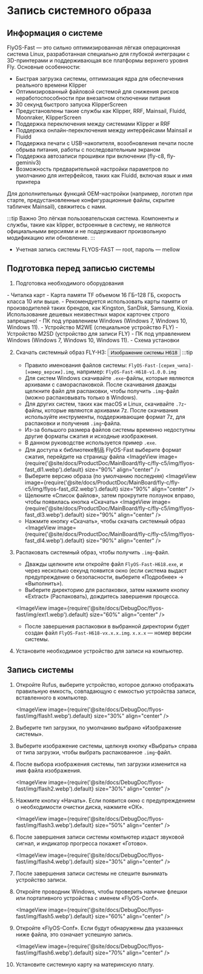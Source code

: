 


# Запись системного образа

## Информация о системе
FlyOS-Fast — это сильно оптимизированная лёгкая операционная система Linux, разработанная специально для глубокой интеграции с 3D-принтерами и поддерживающая все платформы верхнего уровня Fly. Основные особенности:

- Быстрая загрузка системы, оптимизация ядра для обеспечения реального времени Klipper
- Оптимизированный файловой системой для снижения рисков неработоспособности при внезапном отключении питания
- 30 секунд быстрого запуска KlipperScreen
- Предустановлены такие службы как Klipper, RRF, Mainsail, Fluidd, Moonraker, KlipperScreen
- Поддержка переключения между системами Klipper и RRF
- Поддержка онлайн-переключения между интерфейсами Mainsail и Fluidd
- Поддержка печати с USB-накопителя, возобновления печати после обрыва питания, работы с последовательным экраном
- Поддержка автозаписи прошивки при включении (fly-c8, fly-geminiv3)
- Возможность предварительной настройки параметров по умолчанию для интерфейсов, таких как Fluidd, включая язык и имя принтера

Для дополнительных функций OEM-настройки (например, логотип при старте, предустановленные конфигурационные файлы, скрытие табличек Mainsail), свяжитесь с нами.

:::tip Важно
Это лёгкая пользовательская система. Компоненты и службы, такие как klipper, встроенные в систему, не являются официальными версиями и не поддерживают произвольную модификацию или обновление.
:::

- Учетная запись системы FLYOS-FAST — root, пароль — mellow


## Подготовка перед записью системы

1. Подготовка необходимого оборудования

<Tabs>
    <TabItem value="usb" label="Если используется карта памяти для запуска системы, необходимо подготовить следующее оборудование" default>
        - Читалка карт
        - Карта памяти TF объемом 16 ГБ–128 ГБ, скорость класса 10 или выше.
        - Рекомендуется использовать карты памяти от производителей таких брендов, как Kingston, SanDisk, Samsung, Kioxia. Использование дешевых неизвестных марок карточек строго запрещено!
        - ПК под управлением Windows (Windows 7, Windows 10, Windows 11).
    </TabItem>
    <TabItem value="can" label="Если используется устройство M2WE для запуска системы, необходимо подготовить следующее оборудование">
        - Устройство M2WE (специальное устройство FLY)
        - Устройство M2SD (устройство для записи FLY)
        - ПК под управлением Windows (Windows 7, Windows 10, Windows 11).
        - Схема установки
            <ImageView image={require('@site/docs/General/fly-os/img/m2sd/m2sd-1.webp').default} size="90%" align="center" />
    </TabItem>
</Tabs>

2. Скачать системный образ FLY-H3: <Button variant="contained" disableElevation component="a" rel="noopener" href="https://g-ofpa1390.coding.net/public-artifacts/3D-Printers/flyos-fast/packages">Изображение системы H618</Button>
    :::tip
    - Правило именования файлов системы: `FlyOS-Fast-[серия_чипа]-[номер_версии].img`, например: `FlyOS-Fast-H618-v1.0.0.img`
    - Для систем Windows скачивайте `.exe`-файлы, которые являются архивами с самораспаковкой. После скачивания дважды щелкните файл для распаковки, чтобы получить `.img`-файл (можно распаковывать только в Windows).
    - Для других систем, таких как macOS и Linux, скачивайте `.7z`-файлы, которые являются архивами 7z. После скачивания используйте инструменты, поддерживающие формат 7z, для распаковки и получения `.img`-файла.
    - Из-за большого размера файлов системы временно недоступны другие форматы сжатия и исходные изображения.
    - В данном руководстве используется пример `.exe`.
    - Для доступа к библиотеке制品 FlyOS-Fast выберите формат сжатия, перейдите на страницу файла
    <ImageView image={require('@site/docs/ProductDoc/MainBoard/fly-c/fly-c5/img/flyos-fast_dl1.webp').default} size="90%" align="center" />
    - Выберите версию образа (по умолчанию последняя)
    <ImageView image={require('@site/docs/ProductDoc/MainBoard/fly-c/fly-c5/img/flyos-fast_dl2.webp').default} size="90%" align="center" />
    - Щелкните «Список файлов», затем прокрутите ползунок вправо, чтобы появилась кнопка «Скачать»
    <ImageView image={require('@site/docs/ProductDoc/MainBoard/fly-c/fly-c5/img/flyos-fast_dl3.webp').default} size="90%" align="center" />
    - Нажмите кнопку «Скачать», чтобы скачать системный образ
    <ImageView image={require('@site/docs/ProductDoc/MainBoard/fly-c/fly-c5/img/flyos-fast_dl4.webp').default} size="90%" align="center" />


3. Распаковать системный образ, чтобы получить `.img`-файл.
    - Дважды щелкните или откройте файл `FlyOS-Fast-H618.exe`, и через несколько секунд появится окно (если система выдаст предупреждение о безопасности, выберите «Подробнее» → «Выполнить»).
    - Выберите директорию для распаковки, затем нажмите кнопку «Extract» (Распаковать), дождитесь завершения процесса.
    
    <ImageView image={require('@site/docs/DebugDoc/flyos-fast/img/ext1.webp').default} size="60%" align="center" />

    - После завершения распаковки в выбранной директории будет создан файл `FlyOS-Fast-H618-vx.x.x.img`. `x.x.x` — номер версии системы.


4. Установите необходимое устройство для записи на компьютер.


## Запись системы

1. Откройте Rufus, выберите устройство, которое должно отображать правильную емкость, совпадающую с емкостью устройства записи, вставленного в компьютер.

    <ImageView image={require('@site/docs/DebugDoc/flyos-fast/img/flash1.webp').default} size="30%" align="center" />

2. Выберите тип загрузки, по умолчанию выбрано «Изображение системы».
3. Выберите изображение системы, щелкнув кнопку «Выбрать» справа от типа загрузки, чтобы выбрать распакованное `.img`-файл.
4. После выбора изображения системы, тип загрузки изменится на имя файла изображения.

    <ImageView image={require('@site/docs/DebugDoc/flyos-fast/img/flash2.webp').default} size="30%" align="center" />

5. Нажмите кнопку «Начать». Если появится окно с предупреждением о необходимости очистки диска, нажмите «ОК».

    <ImageView image={require('@site/docs/DebugDoc/flyos-fast/img/flash3.webp').default} size="50%" align="center" />

6. После завершения записи системы компьютер издаст звуковой сигнал, и индикатор прогресса покажет «Готово».

    <ImageView image={require('@site/docs/DebugDoc/flyos-fast/img/flash4.webp').default} size="30%" align="center" />

7. После завершения записи системы не спешите вынимать устройство записи.
8. Откройте проводник Windows, чтобы проверить наличие флешки или портативного устройства с именем «FlyOS-Conf».

    <ImageView image={require('@site/docs/DebugDoc/flyos-fast/img/flash5.webp').default} size="60%" align="center" />

9. Откройте «FlyOS-Conf». Если будут обнаружены два указанных ниже файла, это означает успешную запись.

    <ImageView image={require('@site/docs/DebugDoc/flyos-fast/img/flash6.webp').default} size="70%" align="center" />

10. Установите системную карту на материнскую плату.
